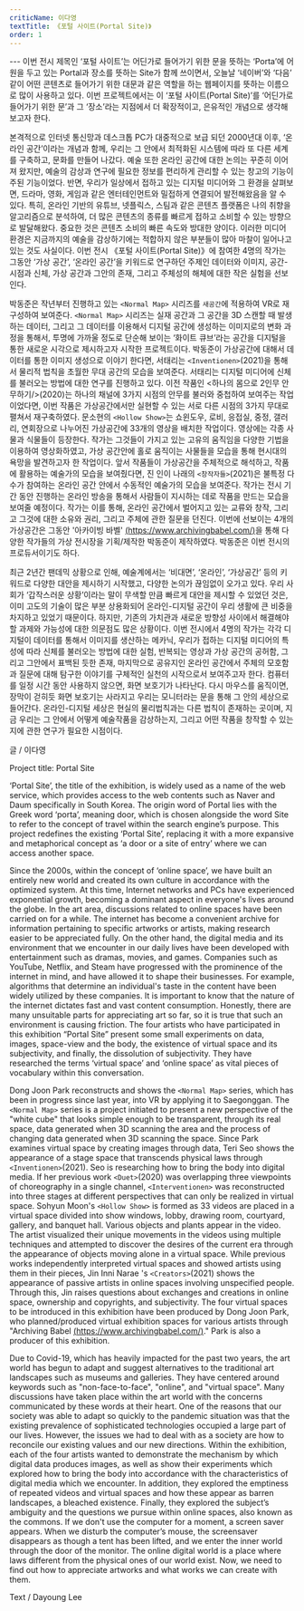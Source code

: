 ```yaml
---
criticName: 이다영
textTitle: 《포털 사이트(Portal Site)》
order: 1
---
```

<TextBody />
---
 이번 전시 제목인 ‘포털 사이트’는 어딘가로 들어가기 위한 문을 뜻하는 ‘Porta’에 어원을 두고 있는 Portal과 장소를 뜻하는 Site가 함께 쓰이면서, 오늘날 ‘네이버’와 ‘다음’ 같이 어떤 콘텐츠로 들어가기 위한 대문과 같은 역할을 하는 웹페이지를 뜻하는 이름으로 많이 사용하고 있다. 이번 프로젝트에서는 이 ‘포털 사이트(Portal Site)’를 ‘어딘가로 들어가기 위한 문’과 그 ‘장소’라는 지점에서 더 확장적이고, 은유적인 개념으로 생각해보고자 한다.

 본격적으로 인터넷 통신망과 데스크톱 PC가 대중적으로 보급 되던 2000년대 이후, ‘온라인 공간’이라는 개념과 함께, 우리는 그 안에서 최적화된 시스템에 따라 또 다른 세계를 구축하고, 문화를 만들어 나갔다. 예술 또한 온라인 공간에 대한 논의는 꾸준히 이어져 왔지만, 예술의 감상과 연구에 필요한 정보를 편리하게 관리할 수 있는 창고의 기능이 주된 기능이었다. 반면, 우리가 일상에서 접하고 있는 디지털 미디어와 그 환경을 살펴보면, 드라마, 영화, 게임과 같은 엔터테인먼트와 밀접하게 연결되어 발전해왔음을 알 수 있다. 특히, 온라인 기반의 유튜브, 넷플릭스, 스팀과 같은 콘텐츠 플랫폼은 나의 취향을 알고리즘으로 분석하여, 더 많은 콘텐츠의 종류를 빠르게 접하고 소비할 수 있는 방향으로 발달해왔다. 중요한 것은 콘텐츠 소비의 빠른 속도와 방대한 양이다. 이러한 미디어 환경은 지금까지의 예술을 감상하기에는 적합하지 않은 부분들이 많아 마찰이 일어나고 있는 것도 사실이다. 이번 전시 《포털 사이트(Portal Site)》에 참여한 4명의 작가는 그동안 ‘가상 공간’, ‘온라인 공간’을 키워드로 연구하던 주제인 데이터와 이미지, 공간-시점과 신체, 가상 공간과 그안의 존재, 그리고 주체성의 해체에 대한 작은 실험을 선보인다.

 박동준은 작년부터 진행하고 있는 `<Normal Map>` 시리즈를 `새공간`에 적용하여 VR로 재구성하여 보여준다. `<Normal Map>` 시리즈는 실재 공간과 그 공간을 3D 스캔할 때 발생하는 데이터, 그리고 그 데이터를 이용해서 디지털 공간에 생성하는 이미지로의 변화 과정을 통해서, 투명에 가까울 정도로 단순해 보이는 ‘화이트 큐브’라는 공간을 디지털을 통한 새로운 시각으로 제시하고자 시작한 프로젝트이다. 박동준이 가상공간에 대해서 데이터를 통한 이미지 생성으로 이야기 한다면, 서태리는 `<Inventionen>`(2021)을 통해서 물리적 법칙을 초월한 무대 공간의 모습을 보여준다. 서태리는 디지털 미디어에 신체를 불러오는 방법에 대한 연구를 진행하고 있다. 이전 작품인 <하나의 몸으로 2인무 안무하기/>(2020)는 하나의 채널에 3가지 시점의 안무를 불러와 중첩하여 보여주는 작업이었다면, 이번 작품은 가상공간에서만 실현할 수 있는 서로 다른 시점의 3가지 무대로 펼쳐서 재구축하였다. 문소현의 `<Hollow Show>`는 쇼윈도우, 로비, 응접실, 중정, 갤러리, 연회장으로 나누어진 가상공간에 33개의 영상을 배치한 작업이다. 영상에는 각종 사물과 식물들이 등장한다. 작가는 그것들이 가지고 있는 고유의 움직임을 다양한 기법을 이용하여 영상화하였고, 가상 공간안에 홀로 움직이는 사물들을 모습을 통해 현시대의 욕망을 발견하고자 한 작업이다. 앞서 작품들이 가상공간을 주체적으로 해석하고, 작품에 활용하는 예술가의 모습을 보여줬다면, 진 인이 나래의 `<창작자들>`(2021)은 불특정 다수가 참여하는 온라인 공간 안에서 수동적인 예술가의 모습을 보여준다. 작가는 전시 기간 동안 진행하는 온라인 방송을 통해서 사람들이 지시하는 데로 작품을 만드는 모습을 보여줄 예정이다. 작가는 이를 통해, 온라인 공간에서 벌어지고 있는 교류와 창작, 그리고 그것에 대한 소유와 권리, 그리고 주체에 관한 질문을 던진다. 이번에 선보이는 4개의 가상공간은 그동안 '아카이빙 바벨' [(https://www.archivingbabel.com/)](https://www.archivingbabel.com/)을 통해 다양한 작가들의 가상 전시장을 기획/제작한 박동준이 제작하였다. 박동준은 이번 전시의 프로듀서이기도 하다.

 최근 2년간 팬데믹 상황으로 인해, 예술계에서는 ‘비대면’, ‘온라인’, ‘가상공간’ 등의 키워드로 다양한 대안을 제시하기 시작했고, 다양한 논의가 끊임없이 오가고 있다. 우리 사회가 ‘갑작스러운 상황’이라는 말이 무색할 만큼 빠르게 대안을 제시할 수 있었던 것은, 이미 고도의 기술이 많은 부분 상용화되어 온라인-디지털 공간이 우리 생활에 큰 비중을 차지하고 있었기 때문이다. 하지만, 기존의 가치관과 새로운 방향성 사이에서 해결해야 할 과제와 가능성에 대한 의문점도 많은 상황이다. 이번 전시에서 4명의 작가는 각각 디지털이 데이터를 통해서 이미지를 생산하는 메카닉, 우리가 접하는 디지털 미디어의 특성에 따라 신체를 불러오는 방법에 대한 실험, 반복되는 영상과 가상 공간의 공허함, 그리고 그안에서 표백된 듯한 존재, 마지막으로 공유지인 온라인 공간에서 주체의 모호함과 질문에 대해 탐구한 이야기를 구체적인 실천의 시작으로서 보여주고자 한다. 컴퓨터를 일정 시간 동안 사용하지 않으면, 화면 보호기가 나타난다. 다시 마우스를 움직이면, 장막이 걷히듯 화면 보호기는 사라지고 우리는 모니터라는 문을 통해 그 안의 세상으로 들어간다. 온라인-디지털 세상은 현실의 물리법칙과는 다른 법칙이 존재하는 곳이며, 지금 우리는 그 안에서 어떻게 예술작품을 감상하는지, 그리고 어떤 작품을 창작할 수 있는지에 관한 연구가 필요한 시점이다.

<div style={{textAlign: 'right', paddingRight: '0.5em', fontSize:'1.2em' }}>
  글 / 이다영
</div>

Project title: Portal Site

‘Portal Site’, the title of the exhibition, is widely used as a name of the web service, which provides access to the web contents such as Naver and Daum specifically in South Korea. The origin word of Portal lies with the Greek word ‘porta’, meaning door, which is chosen alongside the word Site to refer to the concept of travel within the search engine’s purpose. This project redefines the existing ‘Portal Site’, replacing it with a more expansive and metaphorical concept as ‘a door or a site of entry’ where we can access another space.

Since the 2000s, within the concept of ‘online space’, we have built an entirely new world and created its own culture in accordance with the optimized system. At this time, Internet networks and PCs have experienced exponential growth, becoming a dominant aspect in everyone's lives around the globe. In the art area, discussions related to online spaces have been carried on for a while. The internet has become a convenient archive for information pertaining to specific artworks or artists, making research easier to be appreciated fully. On the other hand, the digital media and its environment that we encounter in our daily lives have been developed with entertainment such as dramas, movies, and games. Companies such as YouTube, Netflix, and Steam have progressed with the prominence of the internet in mind, and have allowed it to shape their businesses. For example, algorithms that determine an individual's taste in the content have been widely utilized by these companies. It is important to know that the nature of the internet dictates fast and vast content consumption. Honestly, there are many unsuitable parts for appreciating art so far, so it is true that such an environment is causing friction. The four artists who have participated in this exhibition “Portal Site” present some small experiments on data, images, space-view and the body, the existence of virtual space and its subjectivity, and finally, the dissolution of subjectivity. They have researched the terms ‘virtual space’ and ‘online space’ as vital pieces of vocabulary within this conversation.

Dong Joon Park reconstructs and shows the `<Normal Map>` series, which has been in progress since last year, into VR by applying it to Saegonggan. The `<Normal Map>` series is a project initiated to present a new perspective of the "white cube" that looks simple enough to be transparent, through its real space, data generated when 3D scanning the area and the process of changing data generated when 3D scanning the space. Since Park examines virtual space by creating images through data, Teri Seo shows the appearance of a stage space that transcends physical laws through `<Inventionen>`(2021). Seo is researching how to bring the body into digital media. If her previous work `<Duet>`(2020) was overlapping three viewpoints of choreography in a single channel, `<Interventionen>` was reconstructed into three stages at different perspectives that can only be realized in virtual space. Sohyun Moon's `<Hollow Show>` is formed as 33 videos are placed in a virtual space divided into show windows, lobby, drawing room, courtyard, gallery, and banquet hall. Various objects and plants appear in the video. The artist visualized their unique movements in the videos using multiple techniques and attempted to discover the desires of the current era through the appearance of objects moving alone in a virtual space. While previous works independently interpreted virtual spaces and showed artists using them in their pieces, Jin Inni Narae 's `<Creators>`(2021) shows the appearance of passive artists in online spaces involving unspecified people. Through this, Jin raises questions about exchanges and creations in online space, ownership and copyrights, and subjectivity. The four virtual spaces to be introduced in this exhibition have been produced by Dong Joon Park, who planned/produced virtual exhibition spaces for various artists through "Archiving Babel [(https://www.archivingbabel.com/)](https://www.archivingbabel.com/)." Park is also a producer of this exhibition.

Due to Covid-19, which has heavily impacted for the past two years, the art world has begun to adapt and suggest alternatives to the traditional art landscapes such as museums and galleries. They have centered around keywords such as "non-face-to-face", "online", and "virtual space". Many discussions have taken place within the art world with the concerns communicated by these words at their heart. One of the reasons that our society was able to adapt so quickly to the pandemic situation was that the existing prevalence of sophisticated technologies occupied a large part of our lives. However, the issues we had to deal with as a society are how to reconcile our existing values and our new directions. Within the exhibition, each of the four artists wanted to demonstrate the mechanism by which digital data produces images, as well as show their experiments which explored how to bring the body into accordance with the characteristics of digital media which we encounter. In addition, they explored the emptiness of repeated videos and virtual spaces and how these appear as barren landscapes, a bleached existence. Finally, they explored the subject’s ambiguity and the questions we pursue within online spaces, also known as the commons. If we don't use the computer for a moment, a screen saver appears. When we disturb the computer’s mouse, the screensaver disappears as though a tent has been lifted, and we enter the inner world through the door of the monitor. The online digital world is a place where laws different from the physical ones of our world exist. Now, we need to find out how to appreciate artworks and what works we can create with them.

<div style={{textAlign: 'right', paddingRight: '0.5em', fontSize:'1.2em' }}>
  Text / Dayoung Lee
</div>
